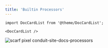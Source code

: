 ```yaml
---
title: 'Builtin Processors'
---
```


```mdx-code-block
import DocCardList from '@theme/DocCardList';

<DocCardList />
```

![scarf pixel conduit-site-docs-processors](https://static.scarf.sh/a.png?x-pxid=33ce4d9e-1948-4cab-846a-7e6cd33b8cae)